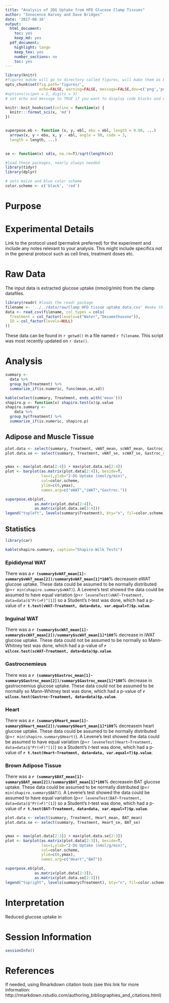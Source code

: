 ```yaml
---
title: "Analysis of 2DG Uptake from HFD Glucose Clamp Tissues"
author: "Innocence Harvey and Dave Bridges"
date: '2017-08-16'
output:
  html_document:
    toc: yes
    keep_md: yes
  pdf_document:
    highlight: tango
    keep_tex: yes
    number_sections: no
    toc: yes
---
```


```r
library(knitr)
#figures makde will go to directory called figures, will make them as both png and pdf files 
opts_chunk$set(fig.path='figures/',
               echo=FALSE, warning=FALSE, message=FALSE,dev=c('png','pdf'))
#options(scipen = 2, digits = 3)
# set echo and message to TRUE if you want to display code blocks and code output respectively

knitr::knit_hooks$set(inline = function(x) {
  knitr:::format_sci(x, 'md')
})


superpose.eb <- function (x, y, ebl, ebu = ebl, length = 0.08, ...)
  arrows(x, y + ebu, x, y - ebl, angle = 90, code = 3,
  length = length, ...)

  
se <- function(x) sd(x, na.rm=T)/sqrt(length(x))

#load these packages, nearly always needed
library(tidyr)
library(dplyr)

# sets maize and blue color scheme
color.scheme <- c('black', 'red')
```

# Purpose

# Experimental Details

Link to the protocol used (permalink preferred) for the experiment and include any notes relevant to your analysis.  This might include specifics not in the general protocol such as cell lines, treatment doses etc.

# Raw Data

The input data is extracted glucose uptake (nmol/g/min) from the clamp datafiles.

```r
library(readr) #loads the readr package
filename <- '../../data/raw/Clamp HFD tissue uptake data.csv' #make this a separate line, you can use any variable you want
data <- read_csv(filename, col_types = cols(
  Treatment = col_factor(levels=c("Water","Dexamethasone")),
  ID = col_factor(levels=NULL)
))
```

These data can be found in `r getwd()` in a file named `r filename`.  This script was most recently updated on `r date()`.

# Analysis

```r

summary <-
  data %>%
  group_by(Treatment) %>%
  summarize_if(is.numeric, funs(mean,se,sd))

kable(select(summary, Treatment, ends_with('mean')))
shapiro.p <- function(x) shapiro.test(x)$p.value
shapiro.summary <-
    data %>%
  group_by(Treatment) %>%
  summarize_if(is.numeric, shapiro.p)
```

## Adipose and Muscle Tissue

```r
plot.data <- select(summary, Treatment, vWAT_mean, scWAT_mean, Gastroc_mean)
plot.data.se <- select(summary, Treatment, vWAT_se, scWAT_se, Gastroc_se)


ymax <- max(plot.data[2:4]) + max(plot.data.se[2:4])
plot <- barplot(as.matrix(plot.data[2:4]), beside=T,
                las=1,ylab="2-DG Uptake (nmol/g/min)",
                col=color.scheme,
                ylim=c(0,ymax),
                names.arg=c("eWAT","iWAT","Gastroc."))

superpose.eb(plot,
             as.matrix(plot.data[2:4]),
             as.matrix(plot.data.se[2:4]))
legend("topleft", levels(summary$Treatment), bty="n", fil=color.scheme)
```

## Statistics

```r
library(car)

kable(shapiro.summary, caption="Shapiro-Wilk Tests")
```

### Epididymal WAT

There was a **`r (summary$vWAT_mean[1]-summary$vWAT_mean[2])/summary$vWAT_mean[1]*100`**% decreasein eWAT glucose uptake.  These data could be assumed to be normally distributed (p=`r min(shapiro.summary$vWAT)`).  A Levene's test showed the data could be assumed to have equal variation (p=`r leveneTest(vWAT~Treatment, data=data)$"Pr(>F)"[1]`) so a Student's *t*-test was done, which had a p-value of **`r t.test(vWAT~Treatment, data=data, var.equal=T)$p.value`**.

### Inguinal WAT

There was a **`r (summary$scWAT_mean[1]-summary$scWAT_mean[2])/summary$scWAT_mean[1]*100`**% decrease in iWAT glucose uptake.  These data could not be assumed to be normally so Mann-Whitney test was done, which had a p-value of **`r wilcox.test(scWAT~Treatment, data=data)$p.value`**.

### Gastrocnemieus

There was a **`r (summary$Gastroc_mean[1]-summary$Gastroc_mean[2])/summary$Gastroc_mean[1]*100`**% decrease in gastrocnemius glucose uptake.  These data could not be assumed to be normally so Mann-Whitney test was done, which had a p-value of **`r wilcox.test(Gastroc~Treatment, data=data)$p.value`**.

### Heart

There was a **`r (summary$Heart_mean[1]-summary$Heart_mean[2])/summary$Heart_mean[1]*100`**% decreasein heart glucose uptake.  These data could be assumed to be normally distributed (p=`r min(shapiro.summary$Heart)`).  A Levene's test showed the data could be assumed to have equal variation (p=`r leveneTest(Heart~Treatment, data=data)$"Pr(>F)"[1]`) so a Student's *t*-test was done, which had a p-value of **`r t.test(Heart~Treatment, data=data, var.equal=T)$p.value`**.

### Brown Adipose Tissue

There was a **`r (summary$BAT_mean[1]-summary$BAT_mean[2])/summary$BAT_mean[1]*100`**% decreasein BAT glucose uptake.  These data could be assumed to be normally distributed (p=`r min(shapiro.summary$BAT)`).  A Levene's test showed the data could be assumed to have equal variation (p=`r leveneTest(BAT~Treatment, data=data)$"Pr(>F)"[1]`) so a Student's *t*-test was done, which had a p-value of **`r t.test(BAT~Treatment, data=data, var.equal=T)$p.value`**.


```r
plot.data <- select(summary, Treatment, Heart_mean, BAT_mean)
plot.data.se <- select(summary, Treatment, Heart_se, BAT_se)


ymax <- max(plot.data[2:3]) + max(plot.data.se[2:3])
plot <- barplot(as.matrix(plot.data[2:3]), beside=T,
                las=1,ylab="2-DG Uptake (nmol/g/min)",
                col=color.scheme,
                ylim=c(0,ymax),
                names.arg=c("Heart","BAT"))

superpose.eb(plot,
             as.matrix(plot.data[2:3]),
             as.matrix(plot.data.se[2:3]))
legend("topright", levels(summary$Treatment), bty="n", fil=color.scheme)
```

# Interpretation

Reduced glucose uptake in 

# Session Information

```r
sessionInfo()
```

# References

If needed, using Rmarkdown citation tools (see this link for more information: http://rmarkdown.rstudio.com/authoring_bibliographies_and_citations.html)